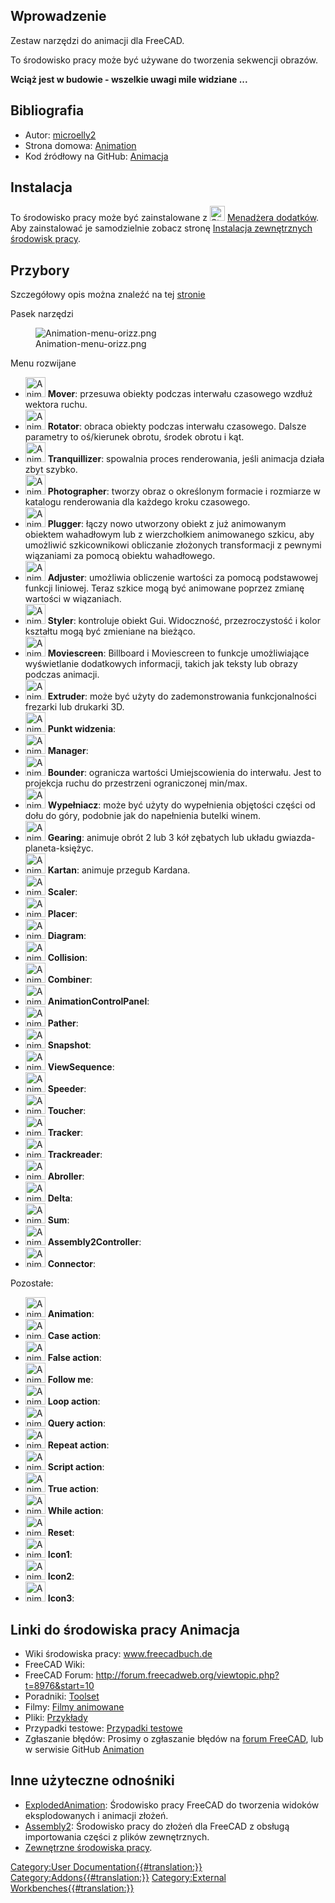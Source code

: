 <languages/>
{{UnfinishedDocu}}

<span id="Introduction"></span>
==Wprowadzenie==

Zestaw narzędzi do animacji dla FreeCAD.

To środowisko pracy może być używane do tworzenia sekwencji obrazów.

'''Wciąż jest w budowie - wszelkie uwagi mile widziane ...'''

<span id="References"></span>
==Bibliografia==

* Autor: [https://github.com/microelly2 microelly2]
* Strona domowa: [https://github.com/microelly2/Animation Animation]
* Kod źródłowy na GitHub: [https://github.com/microelly2/Animation Animacja]

<span id="Installation"></span>
==Instalacja==

To środowisko pracy może być zainstalowane z [[Image:Std_AddonMgr.svg|24px]] [[Std_AddonMgr/pl|Menadżera dodatków]]. Aby zainstalować je samodzielnie zobacz stronę [[Installing_more_workbenches/pl|Instalacja zewnętrznych środowisk pracy]].

<span id="Tools"></span>
==Przybory==

<div class="mw-translate-fuzzy">
Szczegółowy opis można znaleźć na tej [http://freecadbuch.de/doku.php?id=Animation%20Wokbench#the_toolset stronie]
</div>

Pasek narzędzi

[[Image:Animation-menu-orizz.png]]

Menu rozwijane

*[[Image:Animation_Mover.png|32px]] '''Mover''': przesuwa obiekty podczas interwału czasowego wzdłuż wektora ruchu. 
*[[Image:Animation_Rotator.png|32px]] '''Rotator''': obraca obiekty podczas interwału czasowego. Dalsze parametry to oś/kierunek obrotu, środek obrotu i kąt.
*[[Image:Animation_Tranquillizer.png|32px]] '''Tranquillizer''': spowalnia proces renderowania, jeśli animacja działa zbyt szybko. 
*[[Image:Animation_Photographer.png|32px]] '''Photographer''': tworzy obraz o określonym formacie i rozmiarze w katalogu renderowania dla każdego kroku czasowego.
*[[Image:Animation_Plugger.png|32px]] '''Plugger''': łączy nowo utworzony obiekt z już animowanym obiektem wahadłowym lub z wierzchołkiem animowanego szkicu, aby umożliwić szkicownikowi obliczanie złożonych transformacji z pewnymi wiązaniami za pomocą obiektu wahadłowego. 
*[[Image:Animation_Adjuster.png|32px]] '''Adjuster''': umożliwia obliczenie wartości za pomocą podstawowej funkcji liniowej. Teraz szkice mogą być animowane poprzez zmianę wartości w wiązaniach. 
*[[Image:Animation_Styler.png|32px]] '''Styler''': kontroluje obiekt Gui. Widoczność, przezroczystość i kolor kształtu mogą być zmieniane na bieżąco. 
*[[Image:Animation_Moviescreen.png|32px]] '''Moviescreen''': Billboard i Moviescreen to funkcje umożliwiające wyświetlanie dodatkowych informacji, takich jak teksty lub obrazy podczas animacji. 
*[[Image:Animation_Extruder.png|32px]] '''Extruder''': może być użyty do zademonstrowania funkcjonalności frezarki lub drukarki 3D.
*[[Image:Animation_Viewpoint.png|32px]] '''Punkt widzenia''':
*[[Image:Animation_Manager.png|32px]] '''Manager''':
*[[Image:Animation_Bounder.png|32px]] '''Bounder''': ogranicza wartości Umiejscowienia do interwału. Jest to projekcja ruchu do przestrzeni ograniczonej min/max. 
*[[Image:Animation_Filler.png|32px]] '''Wypełniacz''': może być użyty do wypełnienia objętości części od dołu do góry, podobnie jak do napełnienia butelki winem. 
*[[Image:Animation_Gearing.png|32px]] '''Gearing''': animuje obrót 2 lub 3 kół zębatych lub układu gwiazda-planeta-księżyc. 
*[[Image:Animation_Kartan.png|32px]] '''Kartan''': animuje przegub Kardana. 
*[[Image:Animation_Scaler.png|32px]] '''Scaler''':
*[[Image:Animation_Placer.png|32px]] '''Placer''':
*[[Image:Animation_Diagram.png|32px]] '''Diagram''':
*[[Image:Animation_Collision.png|32px]] '''Collision''':
*[[Image:Animation_Combiner.png|32px]] '''Combiner''':
*[[Image:Animation_AnimationControlPanel.png|32px]] '''AnimationControlPanel''':
*[[Image:Animation_Pather.png|32px]] '''Pather''':
*[[Image:Animation_Snapshot.png|32px]] '''Snapshot''':
*[[Image:Animation_ViewSequence.png|32px]] '''ViewSequence''':
*[[Image:Animation_Speeder.png|32px]] '''Speeder''':
*[[Image:Animation_Toucher.png|32px]] '''Toucher''':
*[[Image:Animation_Tracker.png|32px]] '''Tracker''':
*[[Image:Animation_Trackreader.png|32px]] '''Trackreader''':
*[[Image:Animation_Abroller.png|32px]] '''Abroller''':
*[[Image:Animation_Delta.png|32px]] '''Delta''':
*[[Image:Animation_Sum.png|32px]] '''Sum''':
*[[Image:Animation_Assembly2Controller.png|32px]] '''Assembly2Controller''':
*[[Image:Animation_Connector.png|32px]] '''Connector''':

Pozostałe:
*[[Image:Animation_Animation.png|32px]] '''Animation''':
*[[Image:Animation_CaseAction.png|32px]] '''Case action''':
*[[Image:Animation_FalseAction.png|32px]] '''False action''':
*[[Image:Animation_FollowMe.png|32px]] '''Follow me''':
*[[Image:Animation_LoopAction.png|32px]] '''Loop action''':
*[[Image:Animation_QueryAction.png|32px]] '''Query action''':
*[[Image:Animation_RepeatAction.png|32px]] '''Repeat action''':
*[[Image:Animation_ScriptAction.png|32px]] '''Script action''':
*[[Image:Animation_TrueAction.png|32px]] '''True action''':
*[[Image:Animation_WhileAction.png|32px]] '''While action''':
*[[Image:Animation_Reset.png|32px]] '''Reset''':
*[[Image:Animation_Icon1.png|32px]] '''Icon1''':
*[[Image:Animation_Icon2.png|32px]] '''Icon2''':
*[[Image:Animation_Icon3.png|32px]] '''Icon3''':

<span id="Links_to_Animation_WB"></span>
==Linki do środowiska pracy Animacja==

<div class="mw-translate-fuzzy">
* Wiki środowiska pracy: [http://freecadbuch.de/doku.php?id=Animation%20Wokbench www.freecadbuch.de]
* FreeCAD Wiki:
* FreeCAD Forum: http://forum.freecadweb.org/viewtopic.php?t=8976&start=10
* Poradniki: [http://freecadbuch.de/doku.php?id=Animation%20Wokbench#abroller Toolset]
* Filmy:  [http://freecadbuch.de/doku.php?id=animation:videos Filmy animowane]
* Pliki: [https://github.com/microelly2/Animation-WB-Examples Przykłady]
* Przypadki testowe: [https://github.com/microelly2/Animation/tree/master/testcases Przypadki testowe]
* Zgłaszanie błędów: Prosimy o zgłaszanie błędów na [http://forum.freecadweb.org/index.php forum FreeCAD], lub w serwisie GitHub [https://github.com/microelly2/Animation/issues Animation]
</div>

<span id="Other_useful_links"></span>
==Inne użyteczne odnośniki==

<div class="mw-translate-fuzzy">
* [http://www.freecadweb.org/wiki/index.php?title=Sandbox:ExplodedAnimation ExplodedAnimation]: Środowisko pracy FreeCAD do tworzenia widoków eksplodowanych i animacji złożeń. 
* [http://www.freecadweb.org/wiki/index.php?title=Sandbox:Assembly2 Assembly2]: Środowisko pracy do złożeń dla FreeCAD z obsługą importowania części z plików zewnętrznych. 
* [[External_workbenches/pl|Zewnętrzne środowiska pracy]].
</div>

[[Category:User Documentation{{#translation:}}]]

[[Category:Addons{{#translation:}}]]

[[Category:External Workbenches{{#translation:}}]]